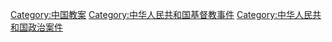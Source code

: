 [[Category:中国教案|Category:中国教案]]
[[Category:中华人民共和国基督教事件|Category:中华人民共和国基督教事件]]
[[Category:中华人民共和国政治案件|Category:中华人民共和国政治案件]]